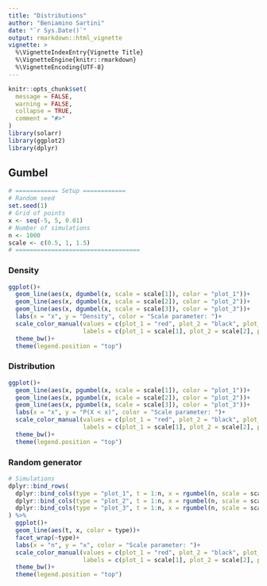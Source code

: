 ```yaml
---
title: "Distributions"
author: "Beniamino Sartini"
date: "`r Sys.Date()`"
output: rmarkdown::html_vignette
vignette: >
  %\VignetteIndexEntry{Vignette Title}
  %\VignetteEngine{knitr::rmarkdown}
  %\VignetteEncoding{UTF-8}
---
```


```r
knitr::opts_chunk$set(
  message = FALSE, 
  warning = FALSE,
  collapse = TRUE,
  comment = "#>"
)
library(solarr)
library(ggplot2)
library(dplyr)
```

## Gumbel 

```r
# ============ Setup ============
# Random seed
set.seed(1)
# Grid of points 
x <- seq(-5, 5, 0.01)
# Number of simulations
n <- 1000
scale <- c(0.5, 1, 1.5)
# ===================================
```


### Density 

```r
ggplot()+
  geom_line(aes(x, dgumbel(x, scale = scale[1]), color = "plot_1"))+
  geom_line(aes(x, dgumbel(x, scale = scale[2]), color = "plot_2"))+
  geom_line(aes(x, dgumbel(x, scale = scale[3]), color = "plot_3"))+
  labs(x = "x", y = "Density", color = "Scale parameter: ")+
  scale_color_manual(values = c(plot_1 = "red", plot_2 = "black", plot_3 = "blue"),
                     labels = c(plot_1 = scale[1], plot_2 = scale[2], plot_3 = scale[3]))+
  theme_bw()+
  theme(legend.position = "top")
```
### Distribution 

```r
ggplot()+
  geom_line(aes(x, pgumbel(x, scale = scale[1]), color = "plot_1"))+
  geom_line(aes(x, pgumbel(x, scale = scale[2]), color = "plot_2"))+
  geom_line(aes(x, pgumbel(x, scale = scale[3]), color = "plot_3"))+
  labs(x = "x", y = "P(X < x)", color = "Scale parameter: ")+
  scale_color_manual(values = c(plot_1 = "red", plot_2 = "black", plot_3 = "blue"),
                     labels = c(plot_1 = scale[1], plot_2 = scale[2], plot_3 = scale[3]))+
  theme_bw()+
  theme(legend.position = "top")
```

### Random generator 

```r
# Simulations 
dplyr::bind_rows(
  dplyr::bind_cols(type = "plot_1", t = 1:n, x = rgumbel(n, scale = scale[1])),
  dplyr::bind_cols(type = "plot_2", t = 1:n, x = rgumbel(n, scale = scale[2])),
  dplyr::bind_cols(type = "plot_3", t = 1:n, x = rgumbel(n, scale = scale[3]))
) %>%
  ggplot()+
  geom_line(aes(t, x, color = type))+
  facet_wrap(~type)+
  labs(x = "n", y = "x", color = "Scale parameter: ")+
  scale_color_manual(values = c(plot_1 = "red", plot_2 = "black", plot_3 = "blue"),
                     labels = c(plot_1 = scale[1], plot_2 = scale[2], plot_3 = scale[3]))+
  theme_bw()+
  theme(legend.position = "top")
```



